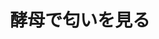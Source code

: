﻿---
title: "酵母で匂いを見る"
category: "生命理工学院"
vol: 81
interviewee: "長田 俊哉"
url: "https://search.star.titech.ac.jp/titech-ss/pursuer.act?event=outside&key_rid=1000016027&lang=jp"
tags: ["言葉","匂い","センサー","理念","酵母"]
pdf: "81-1-nagata.pdf"
career: ""
preface: "長田研究室では酵母を使った匂い・フェロモンのセンサーを製作している。匂いといえばとても身近なものであり、フェロモンという言葉も聞いたことのある人は多いのではないだろうか。本稿では、そもそも匂い・フェロモンとは何であるかという基本的な知識から、長田研究室の研究や先生の理念までを紹介していく。"
---
